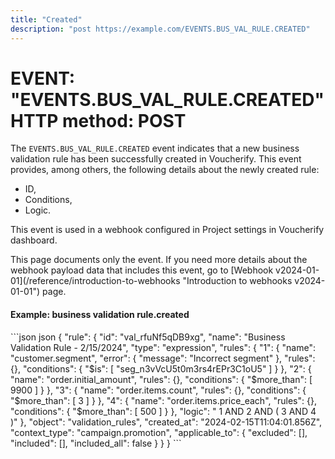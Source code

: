 ```yaml
---
title: "Created"
description: "post https://example.com/EVENTS.BUS_VAL_RULE.CREATED"
---
```


# EVENT: "EVENTS.BUS\_VAL\_RULE.CREATED"HTTP method: POST

The `EVENTS.BUS_VAL_RULE.CREATED` event indicates that a new business validation rule has been successfully created in Voucherify. This event provides, among others, the following details about the newly created rule:

* ID,
* Conditions,
* Logic.

This event is used in a webhook configured in Project settings in Voucherify dashboard.

<Info>
  This page documents only the event. If you need more details about the webhook payload data that includes this event, go to [Webhook v2024-01-01](/reference/introduction-to-webhooks "Introduction to webhooks v2024-01-01") page.
</Info>

#### Example: business validation rule.created

<CodeGroup>
  ```json json
  {
    "rule": {
      "id": "val_rfuNf5qDB9xg",
      "name": "Business Validation Rule - 2/15/2024",
      "type": "expression",
      "rules": {
        "1": {
          "name": "customer.segment",
          "error": {
            "message": "Incorrect segment"
          },
          "rules": {},
          "conditions": {
            "$is": [
              "seg_n3vVcU5t0m3rs4rEPr3C1oU5"
            ]
          }
        },
        "2": {
          "name": "order.initial_amount",
          "rules": {},
          "conditions": {
            "$more_than": [
              9900
            ]
          }
        },
        "3": {
          "name": "order.items.count",
          "rules": {},
          "conditions": {
            "$more_than": [
              3
            ]
          }
        },
        "4": {
          "name": "order.items.price_each",
          "rules": {},
          "conditions": {
            "$more_than": [
              500
            ]
          }
        },
        "logic": " 1 AND 2 AND (  3 AND 4 )"
      },
      "object": "validation_rules",
      "created_at": "2024-02-15T11:04:01.856Z",
      "context_type": "campaign.promotion",
      "applicable_to": {
        "excluded": [],
        "included": [],
        "included_all": false
      }
    }
  }
  ```
</CodeGroup>
